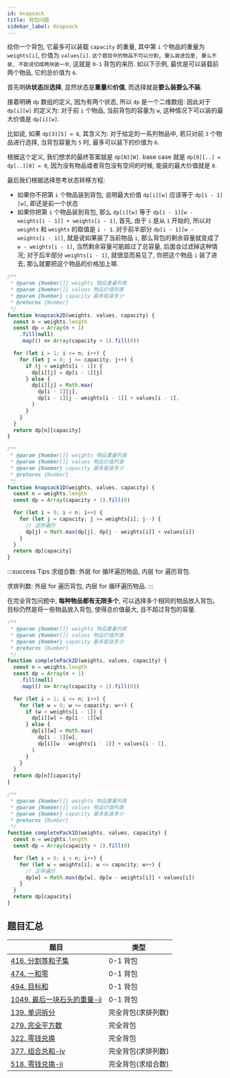 ```yaml
---
id: knapsack
title: 背包问题
sidebar_label: Knapsack
---
```



<Tabs>
  <TabItem value="0-1 背包" label="0-1 背包" default>

给你一个背包, 它最多可以装载 `capacity` 的重量, 其中第 `i` 个物品的重量为 `weights[i]`, 价值为 `values[i]`. `这个题目中的物品不可以分割, 要么装进包里, 要么不装, 不能说切成两块装一半`, 这就是 `0-1` 背包的来历. 如以下示例, 最优是可以装载前两个物品, 它的总价值为 `6`.

首先明确**状态**跟**选择**, 显然状态是**重量**和**价值**, 而选择就是**要么装要么不装**.

接着明确 `dp` 数组的定义, 因为有两个状态, 所以 `dp` 是一个二维数组: 因此对于 `dp[i][w]` 的定义为: 对于前 `i` 个物品, 当前背包的容量为 `w`, 这种情况下可以装的最大价值是 `dp[i][w]`.

比如说, 如果 `dp[3][5] = 6`, 其含义为: 对于给定的一系列物品中, 若只对前 `3` 个物品进行选择, 当背包容量为 `5` 时, 最多可以装下的价值为 `6`.

根据这个定义, 我们想求的最终答案就是 `dp[N][W]`. base case 就是 `dp[0][..] = dp[..][0] = 0`, 因为没有物品或者背包没有空间的时候, 能装的最大价值就是 `0`.

最后我们根据选择思考状态转移方程:

- 如果你不把第 `i` 个物品装到背包, 说明最大价值 `dp[i][w]` 应该等于 `dp[i - 1][w]`, 即还是前一个状态
- 如果你把第 `i` 个物品装到背包, 那么 `dp[i][w]` 等于 `dp[i - 1][w - weights[i - 1]] + weights[i - 1]`, 首先, 由于 `i` 是从 `1` 开始的, 所以对 `weights` 和 `weights` 的取值是 `i - 1`. 对于前半部分 `dp[i - 1][w - weights[i - 1]]`, 就是说如果装了当前物品 `i`, 那么背包的剩余容量就变成了 `w - weights[i - 1]`, 当然剩余容量可能超过了总容量, 后面会过滤掉这种情况; 对于后半部分 `weights[i - 1]`, 就很显而易见了, 你把这个物品 `i` 装了进去, 那么就要把这个物品的价格加上嘛.

<Tabs>
  <TabItem value="二维数组" label="二维数组" default>

```ts
/**
 * @param {Number[]} weights 物品重量列表
 * @param {Number[]} values 物品价值列表
 * @param {Number} capacity 最多能装多少
 * @returns {Number}
 */
function knapsack2D(weights, values, capacity) {
  const n = weights.length
  const dp = Array(n + 1)
    .fill(null)
    .map(() => Array(capacity + 1).fill(0))

  for (let i = 1; i <= n; i++) {
    for (let j = 0; j <= capacity; j++) {
      if (j < weights[i - 1]) {
        dp[i][j] = dp[i - 1][j]
      } else {
        dp[i][j] = Math.max(
          dp[i - 1][j],
          dp[i - 1][j - weights[i - 1]] + values[i - 1],
        )
      }
    }
  }
  return dp[n][capacity]
}
```

</TabItem>
 <TabItem value="一维数组" label="一维数组">

```ts
/**
 * @param {Number[]} weights 物品重量列表
 * @param {Number[]} values 物品价值列表
 * @param {Number} capacity 最多能装多少
 * @returns {Number}
 */
function knapsack1D(weights, values, capacity) {
  const n = weights.length
  const dp = Array(capacity + 1).fill(0)

  for (let i = 0; i < n; i++) {
    for (let j = capacity; j >= weights[i]; j--) {
      // 逆序遍历
      dp[j] = Math.max(dp[j], dp[j - weights[i]] + values[i])
    }
  }
  return dp[capacity]
}
```

</TabItem>
</Tabs>

</TabItem>
<TabItem value="完全背包" label="完全背包">

:::success Tips
求组合数: 外层 for 循环遍历物品, 内层 for 遍历背包.

求排列数: 外层 for 遍历背包, 内层 for 循环遍历物品.
:::

在完全背包问题中, **每种物品都有无限多个**, 可以选择多个相同的物品放入背包。目标仍然是将一些物品放入背包, 使得总价值最大, 且不超过背包的容量.

<Tabs>
<TabItem value="二维数组" label="二维数组" default>

```ts
/**
 * @param {Number[]} weights 物品重量列表
 * @param {Number[]} values 物品价值列表
 * @param {Number} capacity 最多能装多少
 * @returns {Number}
 */
function completePack2D(weights, values, capacity) {
  const n = weights.length
  const dp = Array(n + 1)
    .fill(null)
    .map(() => Array(capacity + 1).fill(0))

  for (let i = 1; i <= n; i++) {
    for (let w = 0; w <= capacity; w++) {
      if (w < weights[i - 1]) {
        dp[i][w] = dp[i - 1][w]
      } else {
        dp[i][w] = Math.max(
          dp[i - 1][w],
          dp[i][w - weights[i - 1]] + values[i - 1],
        )
      }
    }
  }
  return dp[n][capacity]
}
```

</TabItem>
<TabItem value="一维数组" label="一维数组">

```ts
/**
 * @param {Number[]} weights 物品重量列表
 * @param {Number[]} values 物品价值列表
 * @param {Number} capacity 最多能装多少
 * @returns {Number}
 */
function completePack1D(weights, values, capacity) {
  const n = weights.length
  const dp = Array(capacity + 1).fill(0)

  for (let i = 0; i < n; i++) {
    for (let w = weights[i]; w <= capacity; w++) {
      // 正序遍历
      dp[w] = Math.max(dp[w], dp[w - weights[i]] + values[i])
    }
  }
  return dp[capacity]
}
```

</TabItem>
</Tabs>

</TabItem>
</Tabs>

## 题目汇总

| 题目                                                                       | 类型               |
| -------------------------------------------------------------------------- | ------------------ |
| [416. 分割等和子集](/leetcode/medium/416-can-partition)                    | 0-1 背包           |
| [474. 一和零](/leetcode/medium/474-find-max-form)                          | 0-1 背包           |
| [494. 目标和](/leetcode/medium/494-find-target-sum-ways)                   | 0-1 背包           |
| [1049. 最后一块石头的重量-ii](/leetcode/medium/1049-last-stone-weights-ii) | 0-1 背包           |
| [139. 单词拆分](/leetcode/medium/139-word-break)                           | 完全背包(求排列数) |
| [279. 完全平方数](/leetcode/medium/279-num-squares)                        | 完全背包           |
| [322. 零钱兑换](/leetcode/medium/322-coin-change)                          | 完全背包           |
| [377. 组合总和-iv](/leetcode/medium/377-combination-sum4)                  | 完全背包(求排列数) |
| [518. 零钱兑换-ii](/leetcode/medium/518-change)                            | 完全背包(求组合数) |
